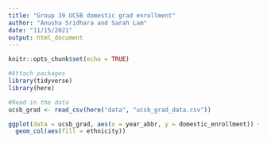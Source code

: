 ```yaml
---
title: "Group 39 UCSB domestic grad enrollment"
author: "Anusha Sridhara and Sarah Lam"
date: "11/15/2021"
output: html_document
---
```


```r
knitr::opts_chunk$set(echo = TRUE)
```

```r
#Attach packages
library(tidyverse)
library(here)
```

```r
#Read in the data
ucsb_grad <- read_csv(here("data", "ucsb_grad_data.csv"))
```

```r
ggplot(data = ucsb_grad, aes(x = year_abbr, y = domestic_enrollment)) +
  geom_col(aes(fill = ethnicity))
```

